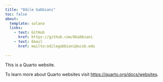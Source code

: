 ```yaml
---
title: "Odile Gabbiani"
toc: false 
about: 
  template: solana
  links:
    - text: GitHub 
      href: https://github.com/OGabbiani
    - text: Email 
      href: mailto:odilegabbiani@ucsb.edu
    
---
```


This is a Quarto website.

To learn more about Quarto websites visit <https://quarto.org/docs/websites>.

```r

```

